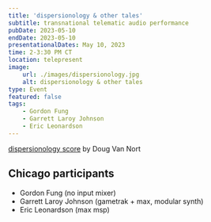 ```yaml
---
title: 'dispersionology & other tales'
subtitle: transnational telematic audio performance
pubDate: 2023-05-10
endDate: 2023-05-10
presentationalDates: May 10, 2023
time: 2-3:30 PM CT
location: telepresent
image:
    url: ./images/dispersionology.jpg
    alt: dispersionology & other tales
type: Event
featured: false
tags:
    - Gordon Fung
    - Garrett Laroy Johnson
    - Eric Leonardson
---
```


[dispersionology score](/assets/pdf/dispersionology.pdf) by Doug Van Nort

## Chicago participants

-   Gordon Fung (no input mixer)
-   Garrett Laroy Johnson (gametrak + max, modular synth)
-   Eric Leonardson (max msp)

<YouTube id="https://www.youtube.com/embed/Iqycm1G2M5A" />
